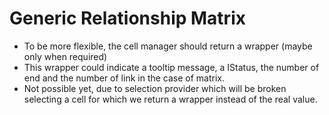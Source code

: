 =Generic Relationship Matrix=
*To be more flexible, the cell manager should return a wrapper (maybe only when required)
*This wrapper could indicate a tooltip message, a IStatus, the number of end and the number of link in the case of matrix.
*Not possible yet, due to selection provider which will be broken selecting a cell for which we return a wrapper instead of the real value.